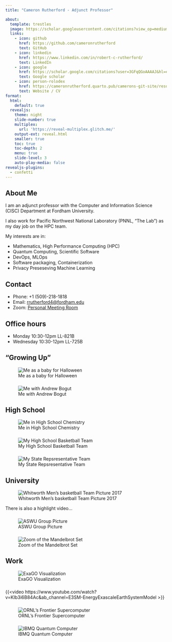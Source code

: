 ```yaml
---
title: "Cameron Rutherford - Adjunct Professor"

about:
  template: trestles
  image: https://scholar.googleusercontent.com/citations?view_op=medium_photo&user=3GFqQGoAAAAJ&citpid=1
  links:
    - icon: github
      href: https://github.com/cameronrutherford
      text: GitHub
    - icon: linkedin
      href: https://www.linkedin.com/in/robert-c-rutherford/
      text: LinkedIn
    - icon: google
      href: https://scholar.google.com/citations?user=3GFqQGoAAAAJ&hl=en&oi=sra
      text: Google scholar
    - icon: person-rolodex
      href: https://cameronrutherford.quarto.pub/camerons-git-site/resume/resume.html
      text: Website / CV
format:
  html:
    default: true
  revealjs:
    theme: night
    slide-number: true
    multiplex:
      url: 'https://reveal-multiplex.glitch.me/'
    output-ext: reveal.html
    smaller: true
    toc: true
    toc-depth: 2
    menu: true
    slide-level: 3
    auto-play-media: false
revealjs-plugins:
  - confetti
---
```


## About Me

I am an adjunct professor with the Computer and Information Science (CISC) Department at Fordham University.

I also work for Pacific Northwest National Laboratory (PNNL, "The Lab") as my day job on the HPC team.

My interests are in:

- Mathematics, High Performance Computing (HPC)
- Quantum Computing, Scientific Software
- DevOps, MLOps
- Software packaging, Containerization
- Privacy Preseseving Machine Learning

## Contact

- Phone: +1 (509)-218-1818
- Email: [rrutherford4@fordham.edu](mailto:rrutherford4@fordham.edu)
- Zoom: [Personal Meeting Room](https://fordham.zoom.us/j/8685562130)

## Office hours

- Monday 10:30-12pm LL-821B
- Wednesday 10:30-12pm LL-725B

::: {.content-visible when-format="revealjs"}

## "Growing Up"

![Me as a baby for Halloween](https://cameronrutherford.quarto.pub/camerons-git-site/presentations/stem-engagement/images/baby.jpeg)

###

![Me with Andrew Bogut](https://cameronrutherford.quarto.pub/camerons-git-site/presentations/stem-engagement/images/bogut.jpeg)

## High School

![Me in High School Chemistry](https://cameronrutherford.quarto.pub/camerons-git-site/presentations/stem-engagement/images/grammar.jpeg)

###

![My High School Basketball Team](https://cameronrutherford.quarto.pub/camerons-git-site/presentations/stem-engagement/images/gram-basketball.jpeg)

###

![My State Repsresentative Team](https://cameronrutherford.quarto.pub/camerons-git-site/presentations/stem-engagement/images/nationals.jpeg)

## University

![Whitworth Men's basketball Team Picture 2017](https://i.ytimg.com/vi/Q1GbTwKw0xM/maxresdefault.jpg)

There is also a highlight video...

###

![ASWU Group Picture](https://cameronrutherford.quarto.pub/camerons-git-site/presentations/stem-engagement/images/aswu.jpeg)

###

![Zoom of the Mandelbrot Set](https://cameronrutherford.quarto.pub/camerons-git-site/presentations/stem-engagement/images/mandle.gif)

## Work

![ExaGO Visualization](https://cameronrutherford.quarto.pub/camerons-git-site/presentations/stem-engagement/images/exago.png)

###

{{<video https://www.youtube.com/watch?v=KIb3i6B84Ac&ab_channel=E3SM-EnergyExascaleEarthSystemModel >}}

###

![ORNL's Frontier Supercomputer](https://spectrum.ieee.org/media-library/the-frontier-supercomputer-retains-its-top-ranking-on-the-latest-entry-in-the-top500-list-of-the-worlds-fastest-high-performanc.jpg?id=32094316&width=3600&height=2700)

###

![IBMQ Quantum Computer](https://wp.technologyreview.com/wp-content/uploads/2019/03/leadspace-background-10.jpg)

:::
